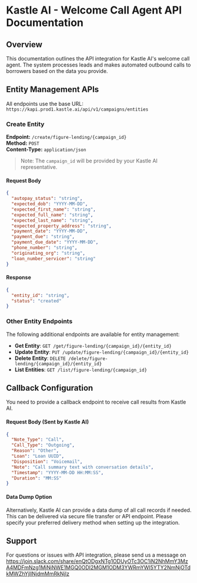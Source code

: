 # Kastle AI - Welcome Call Agent API Documentation

## Overview

This documentation outlines the API integration for Kastle AI's welcome call agent. The system processes leads and makes automated outbound calls to borrowers based on the data you provide.

## Entity Management APIs

All endpoints use the base URL: `https://kapi.prod1.kastle.ai/api/v1/campaigns/entities`

### Create Entity

**Endpoint:** `/create/figure-lending/{campaign_id}`  
**Method:** `POST`  
**Content-Type:** `application/json`

> Note: The `campaign_id` will be provided by your Kastle AI representative.

#### Request Body

```json
{
  "autopay_status": "string",
  "expected_dob": "YYYY-MM-DD",
  "expected_first_name": "string",
  "expected_full_name": "string", 
  "expected_last_name": "string",
  "expected_property_address": "string",
  "payment_date": "YYYY-MM-DD",
  "payment_due": "string",
  "payment_due_date": "YYYY-MM-DD",
  "phone_number": "string",
  "originating_org": "string",
  "loan_number_servicer": "string"
}
```

#### Response

```json
{
  "entity_id": "string",
  "status": "created"
}
```

### Other Entity Endpoints

The following additional endpoints are available for entity management:

- **Get Entity**: `GET /get/figure-lending/{campaign_id}/{entity_id}`
- **Update Entity**: `PUT /update/figure-lending/{campaign_id}/{entity_id}`
- **Delete Entity**: `DELETE /delete/figure-lending/{campaign_id}/{entity_id}`
- **List Entities**: `GET /list/figure-lending/{campaign_id}`

## Callback Configuration

You need to provide a callback endpoint to receive call results from Kastle AI.

#### Request Body (Sent by Kastle AI)

```json
{
  "Note_Type": "Call",
  "Call_Type": "Outgoing",
  "Reason": "Other",
  "Loan": "Loan UUID",
  "Disposition": "Voicemail",
  "Note": "Call summary text with conversation details",
  "Timestamp": "YYYY-MM-DD HH:MM:SS",
  "Duration": "MM:SS"
}
```

#### Data Dump Option

Alternatively, Kastle AI can provide a data dump of all call records if needed. This can be delivered via secure file transfer or API endpoint. Please specify your preferred delivery method when setting up the integration.

## Support

For questions or issues with API integration, please send us a message on https://join.slack.com/share/enQtODgxNTg1ODUyOTc3OC1iN2NhMmY3MzA4MDFmNzg1MjNjNWE1MGQ0ODI2MGM1ODM3YWRmYWI5YTY2NmNjOTdkMWZhYjllNjdmMmRkNjIz 
